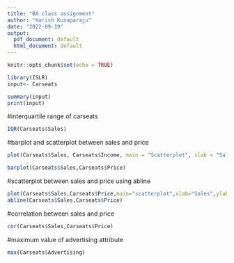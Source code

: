 ```yaml
---
title: "BA class assignment"
author: "Harish Kunaparaju"
date: "2022-09-19"
output:
  pdf_document: default
  html_document: default
---
```


```r
knitr::opts_chunk$set(echo = TRUE)
```



```r
library(ISLR)
input<- Carseats
```


```r
summary(input)
print(input)
```

#interquartile range of carseats
```r
IQR(Carseats$Sales)
```

#barplot and scatterplot between sales and price
```r
plot(Carseats$Sales, Carseats$Income, main = "Scatterplot", xlab = "Sales", ylab = "Price")

barplot(Carseats$Sales,Carseats$Price)
```

#scatterplot between sales and price using abline
```r
plot(Carseats$Sales,Carseats$Price,main="scatterplot",xlab="Sales",ylab="Price")
abline(Carseats$Sales,Carseats$Price)

```

#correlation between sales and price
```r
cor(Carseats$Sales,Carseats$Price)
```

#maximum value of advertising attribute
```r
max(Carseats$Advertising)
```

